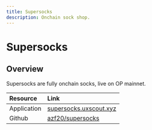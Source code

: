 ```yaml
---
title: Supersocks
description: Onchain sock shop.
---
```


# Supersocks

## Overview

Supersocks are fully onchain socks, live on OP mainnet.

| Resource | Link |
|:---------|:-----|
| Application | [supersocks.uxscout.xyz](https://supersocks.uxscout.xyz/) |
| Github | [azf20/supersocks](https://github.com/azf20/supersocks) |

